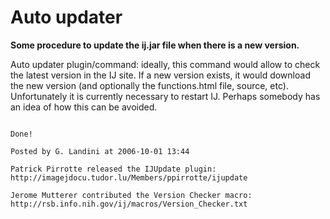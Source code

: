 = Auto updater =

'''Some procedure to update the ij.jar file when there is a new version.'''

Auto updater plugin/command: ideally, this command would allow to check the latest version in the IJ site. If a new version exists, it would download the new version (and optionally the functions.html file, source, etc). Unfortunately it is currently necessary to restart IJ. Perhaps somebody has an idea of how this can be avoided.

<source>

Done!

Posted by G. Landini at 2006-10-01 13:44

Patrick Pirrotte released the IJUpdate plugin:
http://imagejdocu.tudor.lu/Members/ppirrotte/ijupdate

Jerome Mutterer contributed the Version Checker macro: http://rsb.info.nih.gov/ij/macros/Version_Checker.txt
</source>
